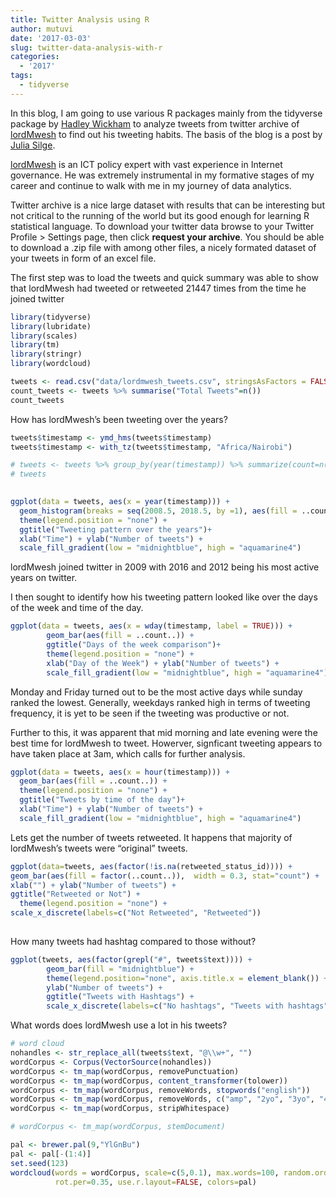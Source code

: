 ```yaml
---
title: Twitter Analysis using R
author: mutuvi
date: '2017-03-03'
slug: twitter-data-analysis-with-r
categories:
  - '2017'
tags:
  - tidyverse
---
```


In this blog, I am going to use various R packages mainly from the tidyverse package by [Hadley Wickham](http://hadley.nz/) to analyze tweets from twitter archive of  [lordMwesh](https://twitter.com/lordmwesh) to find out his tweeting habits. The basis of the blog is a post by [Julia Silge](http://juliasilge.com/blog/Ten-Thousand-Tweets).

[lordMwesh](https://twitter.com/lordmwesh) is an ICT policy expert with vast experience in Internet governance. He was extremely instrumental in my formative stages of my career and continue to walk with me in my journey of data analytics. 

Twitter archive is a nice large dataset with results that can be interesting but not critical to the running of the world but its good enough for learning R statistical language. To download your twitter data browse to your Twitter Profile > Settings page, then click **request your archive**. You should be able to download a .zip file with among other files, a nicely formated dataset of your tweets in form of an excel file.

The first step was to load the tweets and quick summary was able to show that lordMwesh had tweeted or retweeted 21447 times from the time he joined twitter

```r
library(tidyverse)
library(lubridate)
library(scales)
library(tm)
library(stringr)
library(wordcloud)

tweets <- read.csv("data/lordmwesh_tweets.csv", stringsAsFactors = FALSE)
count_tweets <- tweets %>% summarise("Total Tweets"=n())
count_tweets
```

How has lordMwesh's been tweeting over the years?

```r
tweets$timestamp <- ymd_hms(tweets$timestamp)
tweets$timestamp <- with_tz(tweets$timestamp, "Africa/Nairobi")

# tweets <- tweets %>% group_by(year(timestamp)) %>% summarize(count=n())
# tweets
  

ggplot(data = tweets, aes(x = year(timestamp))) +
  geom_histogram(breaks = seq(2008.5, 2018.5, by =1), aes(fill = ..count..)) +
  theme(legend.position = "none") +
  ggtitle("Tweeting pattern over the years")+
  xlab("Time") + ylab("Number of tweets") + 
  scale_fill_gradient(low = "midnightblue", high = "aquamarine4")
```
lordMwesh joined twitter in 2009 with 2016 and 2012 being his most active years on twitter. 

I then sought to identify how his tweeting pattern looked like over the days of the week and time of the day. 

```r
ggplot(data = tweets, aes(x = wday(timestamp, label = TRUE))) +
        geom_bar(aes(fill = ..count..)) +
        ggtitle("Days of the week comparison")+
        theme(legend.position = "none") +
        xlab("Day of the Week") + ylab("Number of tweets") + 
        scale_fill_gradient(low = "midnightblue", high = "aquamarine4")
```
Monday and Friday turned out to be the most active days while sunday ranked the lowest. Generally, weekdays ranked high in terms of tweeting frequency, it is yet to be seen if the tweeting was productive or not. 

Further to this, it was apparent that mid morning and late evening were the best time for lordMwesh to tweet. Howerver, signficant tweeting appears to have taken place at 3am, which calls for further analysis. 

```r
ggplot(data = tweets, aes(x = hour(timestamp))) +
  geom_bar(aes(fill = ..count..)) +
  theme(legend.position = "none") +
  ggtitle("Tweets by time of the day")+
  xlab("Time") + ylab("Number of tweets") + 
  scale_fill_gradient(low = "midnightblue", high = "aquamarine4")
```


Lets get the number of tweets retweeted. It happens that majority of lordMwesh's tweets were "original" tweets.

```r
ggplot(data=tweets, aes(factor(!is.na(retweeted_status_id)))) +
geom_bar(aes(fill = factor(..count..)),  width = 0.3, stat="count") +
xlab("") + ylab("Number of tweets") +
ggtitle("Retweeted or Not") +
  theme(legend.position = "none") +
scale_x_discrete(labels=c("Not Retweeted", "Retweeted"))
 
```

How many tweets had hashtag compared to those without?

```r
ggplot(tweets, aes(factor(grepl("#", tweets$text)))) +
        geom_bar(fill = "midnightblue") + 
        theme(legend.position="none", axis.title.x = element_blank()) +
        ylab("Number of tweets") + 
        ggtitle("Tweets with Hashtags") +
        scale_x_discrete(labels=c("No hashtags", "Tweets with hashtags"))
```

What words does lordMwesh use a lot in his tweets?

```r
# word cloud
nohandles <- str_replace_all(tweets$text, "@\\w+", "")
wordCorpus <- Corpus(VectorSource(nohandles))
wordCorpus <- tm_map(wordCorpus, removePunctuation)
wordCorpus <- tm_map(wordCorpus, content_transformer(tolower))
wordCorpus <- tm_map(wordCorpus, removeWords, stopwords("english"))
wordCorpus <- tm_map(wordCorpus, removeWords, c("amp", "2yo", "3yo", "4yo"))
wordCorpus <- tm_map(wordCorpus, stripWhitespace)

# wordCorpus <- tm_map(wordCorpus, stemDocument)

pal <- brewer.pal(9,"YlGnBu")
pal <- pal[-(1:4)]
set.seed(123)
wordcloud(words = wordCorpus, scale=c(5,0.1), max.words=100, random.order=FALSE, 
          rot.per=0.35, use.r.layout=FALSE, colors=pal)
```


